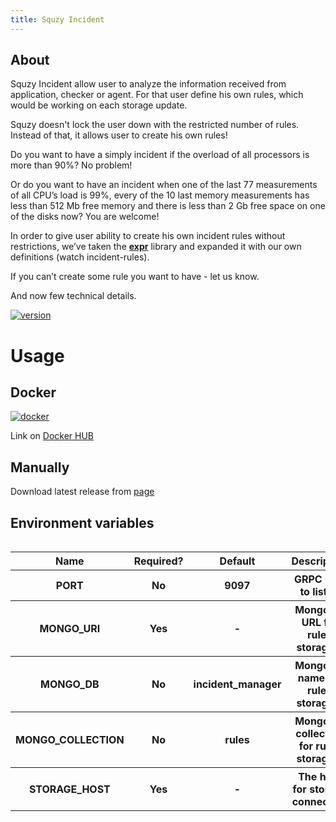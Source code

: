 ```yaml
---
title: Squzy Incident
---
```


## About

Squzy Incident allow user to analyze the information received from application, checker or agent. 
For that user define his own rules, which would be working on each storage update.

Squzy doesn't lock the user down with the restricted number of rules.
Instead of that, it allows user to create his own rules!

Do you want to have a simply incident if the overload of all processors is more than 90%? No problem!

Or do you want  to have an incident when one of the last 77 measurements of all CPU’s load is 99%, every of the 10 last memory measurements has less than 512 Mb free memory and there is less than 2 Gb free space on one of the disks now? You are welcome!

In order to give user ability to create his own incident rules without restrictions, we’ve taken the [**expr**](https://github.com/antonmedv/expr) library and expanded it with our own definitions (watch incident-rules).

If you can’t create some rule you want to have - let us know.

And now few technical details.

[![version](https://img.shields.io/github/v/release/squzy/squzy.svg)](https://github.com/squzy/squzy)

# Usage

## Docker

[![docker](https://img.shields.io/docker/pulls/squzy/squzy_incident)](https://hub.docker.com/repository/docker/squzy/squzy_incident)

Link on [Docker HUB](https://hub.docker.com/repository/docker/squzy/squzy_incident)

## Manually

Download latest release from [page](https://github.com/squzy/squzy/releases)

## Environment variables

<div style="overflow-x:auto;">
  <table>
  <tbody>
    <tr>
      <th>Name</th>
      <th>Required?</th>
      <th>Default</th>
      <th>Description</th>
    </tr>
    <tr>
      <th>PORT</th>
      <th>No</th>
      <th>9097</th>
      <th>GRPC port to listen</th>
    </tr>
    <tr>
      <th>MONGO_URI</th>
      <th>Yes</th>
      <th>-</th>
      <th>Mongo db URL for rules storaging</th>
    </tr>
    <tr>
      <th>MONGO_DB</th>
      <th>No</th>
      <th>incident_manager</th>
      <th>Mongo db name for rules storaging</th>
    </tr>
    <tr>
      <th>MONGO_COLLECTION</th>
      <th>No</th>
      <th>rules</th>
      <th>Mongo db collection for rules storaging</th>
    </tr>
    <tr>
      <th>STORAGE_HOST</th>
      <th>Yes</th>
      <th>-</th>
      <th>The host for storage connection</th>
    </tr>
    </tbody>
  </table>
</div>
